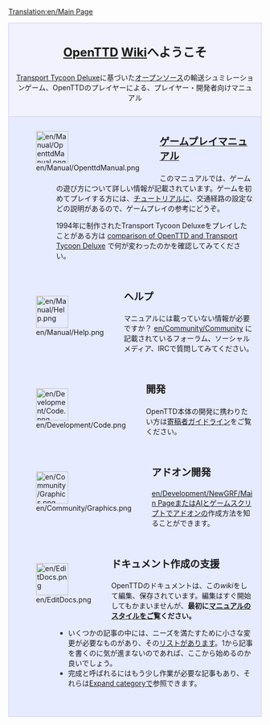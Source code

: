 [[Translation:en/Main Page]]

<div style="background-color: #f1f2fe; border: 1px solid #c7c8fe; margin: 0; padding: 1em 1em 1em 1em; text-align:center">
<div style="font-size:1.7em; font-weight:bold"><span class="plainlinks">[http://www.openttd.org/ OpenTTD]</span> [https://ja.wikipedia.org/wiki/%E3%82%A6%E3%82%A3%E3%82%AD Wiki]へようこそ</div>
[https://ja.wikipedia.org/wiki/%E3%83%88%E3%83%A9%E3%83%B3%E3%82%B9%E3%83%9D%E3%83%BC%E3%83%88%E3%82%BF%E3%82%A4%E3%82%AF%E3%83%BC%E3%83%B3 Transport Tycoon Deluxe]に基づいた[http://www.opensource.org/ オープンソース]の輸送シュミレーションゲーム、OpenTTDのプレイヤーによる、プレイヤー・開発者向けマニュアル
</div>

<div style="background-color: #E7EBFF; border: 1px solid #c7c8fe; border-top:none; padding: 1em 1em 0em 1em; margin-bottom:2em">
<div style="float:left">[[File:en/Manual/OpenttdManual.png|64px]]</div>
<div style="margin-left:80px; margin-bottom:4em">
<div style="font-size:1.4em; font-weight:bold">[[ja/Manual/Main Page|ゲームプレイマニュアル]]</div>
このマニュアルでは、ゲームの遊び方について詳しい情報が記載されています。ゲームを初めてプレイする方には、[[ja/Manual/Tutorial/Main Page|チュートリアル]]に、交通経路の設定などの説明があるので、ゲームプレイの参考にどうぞ。

1994年に制作されたTransport Tycoon Deluxeをプレイしたことがある方は [[en/Archive/OpenTTD/Changes from TTD|comparison of OpenTTD and Transport Tycoon Deluxe]] で何が変わったのかを確認してみてください。
</div>

<div style="float:left">[[File:en/Manual/Help.png|64px]]</div>
<div style="margin-left:80px; margin-bottom:4em">
<div style="font-size:1.4em; font-weight:bold">ヘルプ</div>
マニュアルには載っていない情報が必要ですか？ [[en/Community/Community]] に記載されているフォーラム、ソーシャルメディア、IRCで質問してみてください。
</div>

<div style="float:left">[[File:en/Development/Code.png|64px]]</div>
<div style="margin-left:80px; margin-bottom:4em">
<div style="font-size:1.4em; font-weight:bold">開発</div>
OpenTTD本体の開発に携わりたい方は[https://github.com/OpenTTD/OpenTTD/blob/master/CONTRIBUTING.md 寄稿者ガイドライン]をご覧ください。
</div>

<div style="float:left">[[File:en/Community/Graphics.png|64px]]</div>
<div style="margin-left:80px; margin-bottom:4em">
<div style="font-size:1.4em; font-weight:bold">アドオン開発</div>
[[en/Development/NewGRF/Main Page]]または[[en/Development/Script/Main Page|AIとゲームスクリプト]]でアドオンの作成方法を知ることができます。
</div>

<div style="float:left">[[File:en/EditDocs.png|64px]]</div>
<div style="margin-left:80px; margin-bottom:4em">
<div style="font-size:1.4em; font-weight:bold">ドキュメント作成の支援</div>
OpenTTDのドキュメントは、この<em>wiki</em>をして編集、保存されています。編集はすぐ開始してもかまいませんが、'''最初に[[en/Wiki/Manual of Style|マニュアルのスタイル]]をご覧ください。'''
* いくつかの記事の中には、ニーズを満たすために小さな変更が必要なものがあり、その[[:Category:en/To do|リスト]]があります。1から記事を書くのに気が進まないのであれば、ここから始めるのか良いでしょう。
* 完成と呼ばれるにはもう少し作業が必要な記事もあり、それらは[[:Category:en/Articles to be expanded|Expand category]]で参照できます。
</div>

</div>
